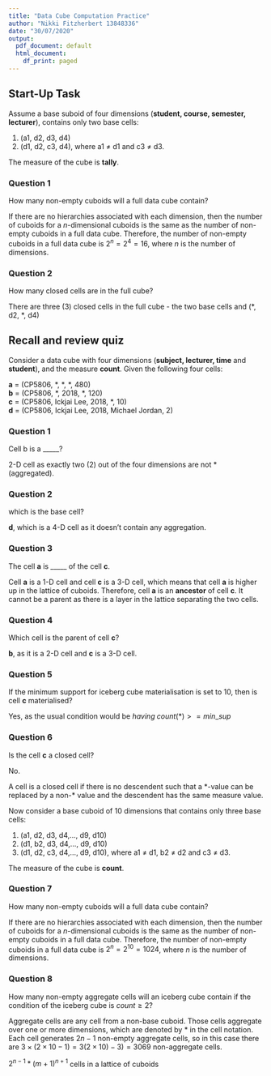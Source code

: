 ```yaml
---
title: "Data Cube Computation Practice"
author: "Nikki Fitzherbert 13848336"
date: "30/07/2020"
output:
  pdf_document: default
  html_document:
    df_print: paged
---
```


## Start-Up Task

Assume a base suboid of four dimensions (**student, course, semester, lecturer**), contains only two base cells:

1. (a1, d2, d3, d4)
2. (d1, d2, c3, d4), where a1 $\neq$ d1 and c3 $\neq$ d3.

The measure of the cube is **tally**.

### Question 1
How many non-empty cuboids will a full data cube contain?

If there are no hierarchies associated with each dimension, then the number of cuboids for a *n*-dimensional cuboids is the same as the number of non-empty cuboids in a full data cube. Therefore, the number of non-empty cuboids in a full data cube is $2^n = 2^4 = 16$, where *n* is the number of dimensions.

### Question 2
How many closed cells are in the full cube?

There are three (3) closed cells in the full cube - the two base cells and (\*, d2, \*, d4)

## Recall and review quiz

Consider a data cube with four dimensions (**subject, lecturer, time** and **student**), and the measure **count**. Given the following four cells:

**a** = (CP5806, \*, \*, \*, 480)  
**b** = (CP5806, \*, 2018, \*, 120)  
**c** = (CP5806, Ickjai Lee, 2018, *, 10)  
**d** = (CP5806, Ickjai Lee, 2018, Michael Jordan, 2)  

### Question 1
Cell b is a _____?

2-D cell as exactly two (2) out of the four dimensions are not * (aggregated).

### Question 2
which is the base cell?

**d**, which is a 4-D cell as it doesn't contain any aggregation.

### Question 3
The cell **a** is _____ of the cell **c**.

Cell **a** is a 1-D cell and cell **c** is a 3-D cell, which means that cell **a** is higher up in the lattice of cuboids. Therefore, cell **a** is an **ancestor** of cell **c**. It cannot be a parent as there is a layer in the lattice separating the two cells.

### Question 4
Which cell is the parent of cell **c**?

**b**, as it is a 2-D cell and **c** is a 3-D cell.

### Question 5
If the minimum support for iceberg cube materialisation is set to 10, then is cell **c** materialised?

Yes, as the usual condition would be $having\; count(*) >= min\_sup$

### Question 6
Is the cell **c** a closed cell?

No.

A cell is a closed cell if there is no descendent such that a \*-value can be replaced by a non-\* value and the descendent has the same measure value.


Now consider a base cuboid of 10 dimensions that contains only three base cells:

1. (a1, d2, d3, d4,..., d9, d10)  
2. (d1, b2, d3, d4,..., d9, d10)  
3. (d1, d2, c3, d4,..., d9, d10), where a1 $\neq$ d1, b2 $\neq$ d2 and c3 $\neq$ d3.

The measure of the cube is **count**.

### Question 7
How many non-empty cuboids will a full data cube contain?

If there are no hierarchies associated with each dimension, then the number of cuboids for a *n*-dimensional cuboids is the same as the number of non-empty cuboids in a full data cube. Therefore, the number of non-empty cuboids in a full data cube is $2^n = 2^{10} = 1024$, where *n* is the number of dimensions.

### Question 8
How many non-empty aggregate cells will an iceberg cube contain if the condition of the iceberg cube is $count \ge 2$?

Aggregate cells are any cell from a non-base cuboid. Those cells aggregate over one or more dimensions, which are denoted by \* in the cell notation. Each cell generates $2n-1$ non-empty aggregate cells, so in this case there are $3 \times (2 \times 10 - 1) = 3(2 \times 10) - 3) = 3069$ non-aggregate cells.



$2^{n-1}*(m+1)^{n+1}$ cells in a lattice of cuboids

